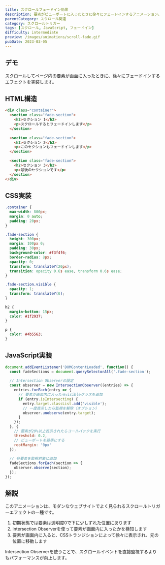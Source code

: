 ```yaml
---
title: スクロールフェードイン効果
description: 要素がビューポートに入ったときに徐々にフェードインするアニメーション。Intersection Observerを使用した実装例。
parentCategory: スクロール関連
category: スクロールトリガー
tags: [スクロール, JavaScript, フェードイン]
difficulty: intermediate
preview: /images/animations/scroll-fade.gif
pubDate: 2023-03-05
---
```



## デモ

スクロールしてページ内の要素が画面に入ったときに、徐々にフェードインするエフェクトを実装します。

<IframeDemo height="300px">
</IframeDemo>

## HTML構造

```html
<div class="container">
  <section class="fade-section">
    <h2>セクション 1</h2>
    <p>スクロールするとフェードインします</p>
  </section>
  
  <section class="fade-section">
    <h2>セクション 2</h2>
    <p>このセクションもフェードインします</p>
  </section>
  
  <section class="fade-section">
    <h2>セクション 3</h2>
    <p>最後のセクションです</p>
  </section>
</div>
```

## CSS実装

```css
.container {
  max-width: 800px;
  margin: 0 auto;
  padding: 20px;
}

.fade-section {
  height: 300px;
  margin: 100px 0;
  padding: 30px;
  background-color: #f3f4f6;
  border-radius: 8px;
  opacity: 0;
  transform: translateY(20px);
  transition: opacity 0.6s ease, transform 0.6s ease;
}

.fade-section.visible {
  opacity: 1;
  transform: translateY(0);
}

h2 {
  margin-bottom: 15px;
  color: #1f2937;
}

p {
  color: #4b5563;
}
```

## JavaScript実装

```javascript
document.addEventListener('DOMContentLoaded', function() {
  const fadeSections = document.querySelectorAll('.fade-section');
  
  // Intersection Observerの設定
  const observer = new IntersectionObserver((entries) => {
    entries.forEach(entry => {
      // 要素が画面内に入ったらvisibleクラスを追加
      if (entry.isIntersecting) {
        entry.target.classList.add('visible');
        // 一度表示したら監視を解除（オプション）
        observer.unobserve(entry.target);
      }
    });
  }, {
    // 要素が20%以上表示されたらコールバックを実行
    threshold: 0.2,
    // ビューポートを基準にする
    rootMargin: '0px'
  });
  
  // 各要素を監視対象に追加
  fadeSections.forEach(section => {
    observer.observe(section);
  });
});
```

## 解説

このアニメーションは、モダンなウェブサイトでよく見られるスクロールトリガーエフェクトの一種です。

1. 初期状態では要素は透明度0で下に少しずれた位置にあります
2. Intersection Observerを使って要素が画面内に入ったかを検知します
3. 要素が画面内に入ると、CSSトランジションによって徐々に表示され、元の位置に移動します

Intersection Observerを使うことで、スクロールイベントを直接監視するよりもパフォーマンスが向上します。
